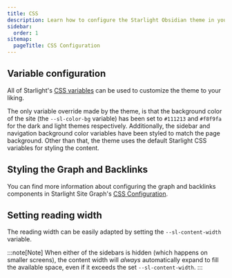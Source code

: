 ```yaml
---
title: CSS
description: Learn how to configure the Starlight Obsidian theme in your Starlight site.
sidebar:
  order: 1
sitemap:
  pageTitle: CSS Configuration
---
```


## Variable configuration

All of Starlight's [CSS variables](https://github.com/withastro/starlight/blob/main/packages/starlight/style/props.css)
can be used to customize the theme to your liking.

The only variable override made by the theme,
is that the background color of the site (the `--sl-color-bg` variable) has been set to `#111213` and `#f8f9fa`
for the dark and light themes respectively.
Additionally, the sidebar and navigation background color variables have been styled to match the page background.
Other than that, the theme uses the default Starlight CSS variables for styling the content.


## Styling the Graph and Backlinks

You can find more information about configuring the graph and backlinks components
in Starlight Site Graph's [CSS Configuration](https://fevol.github.io/starlight-site-graph/configuration/css).

## Setting reading width

The reading width can be easily adapted by setting the `--sl-content-width` variable.

:::note[Note]
When either of the sidebars is hidden (which happens on smaller screens), the content width will _always_ automatically expand to fill the available space,
even if it exceeds the set `--sl-content-width`.
:::
